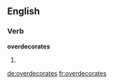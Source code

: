 ==English==

===Verb===
'''overdecorates'''

# {{third-person singular of|overdecorate}}

[[de:overdecorates]]
[[fr:overdecorates]]